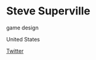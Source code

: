 # Steve Superville

<Skills>

game design

</Skills>

<Location>

United States

</Location>

<Personal>

[Twitter](https://twitter.com/SteveSuperville)

</Personal>


